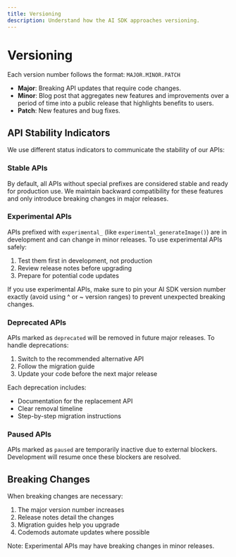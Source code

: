 ```yaml
---
title: Versioning
description: Understand how the AI SDK approaches versioning.
---
```


# Versioning

Each version number follows the format: `MAJOR.MINOR.PATCH`

- **Major**: Breaking API updates that require code changes.
- **Minor**: Blog post that aggregates new features and improvements over a period of time into a public release that highlights benefits to users.
- **Patch**: New features and bug fixes.

## API Stability Indicators

We use different status indicators to communicate the stability of our APIs:

### Stable APIs

By default, all APIs without special prefixes are considered stable and ready for production use. We maintain backward compatibility for these features and only introduce breaking changes in major releases.

### Experimental APIs

APIs prefixed with `experimental_` (like `experimental_generateImage()`) are in development and can change in minor releases. To use experimental APIs safely:

1. Test them first in development, not production
2. Review release notes before upgrading
3. Prepare for potential code updates

<Note type="warning">
If you use experimental APIs, make sure to pin your AI SDK version number exactly (avoid using ^ or ~ version ranges) to prevent unexpected breaking changes.
</Note>

### Deprecated APIs

APIs marked as `deprecated` will be removed in future major releases. To handle deprecations:

1. Switch to the recommended alternative API
2. Follow the migration guide
3. Update your code before the next major release

Each deprecation includes:

- Documentation for the replacement API
- Clear removal timeline
- Step-by-step migration instructions

### Paused APIs

APIs marked as `paused` are temporarily inactive due to external blockers. Development will resume once these blockers are resolved.

## Breaking Changes

When breaking changes are necessary:

1. The major version number increases
2. Release notes detail the changes
3. Migration guides help you upgrade
4. Codemods automate updates where possible

Note: Experimental APIs may have breaking changes in minor releases.
